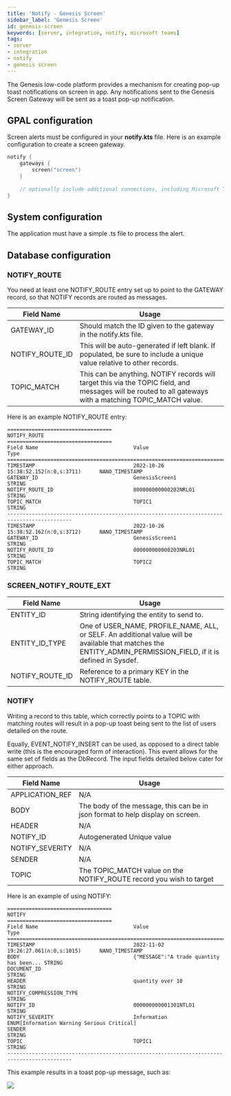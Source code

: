 ```yaml
---
title: 'Notify - Genesis Screen'
sidebar_label: 'Genesis Screen'
id: genesis-screen
keywords: [server, integration, notify, microsoft teams]
tags:
- server
- integration
- notify
- genesis screen
---
```


The Genesis low-code platform provides a mechanism for creating pop-up toast notifications on screen in app. Any notifications sent to the Genesis Screen Gateway will be sent as a toast pop-up notification.

## GPAL configuration
Screen alerts must be configured in your **notify.kts** file. Here is an example configuration to create a screen gateway. 

```kotlin
notify {
    gateways {
        screen("screen")
	}
    
    // optionally include additional connections, including Microsoft Teams connections
}
```

## System configuration

The application must have a simple .ts file to process the alert.

## Database configuration

### NOTIFY_ROUTE

You need at least one NOTIFY_ROUTE entry set up to point to the GATEWAY record, so that NOTIFY records are routed as messages.

| Field Name | Usage |
| --- |--- |
| GATEWAY_ID | Should match the ID given to the gateway in the notify.kts file. |
| NOTIFY_ROUTE_ID | This will be auto-generated if left blank. If populated, be sure to include a unique value relative to other records. |
| TOPIC_MATCH | This can be anything. NOTIFY records will target this via the TOPIC field, and messages will be routed to all gateways with a matching TOPIC_MATCH value. |

Here is an example NOTIFY_ROUTE entry:
```
==================================
NOTIFY_ROUTE
==================================
Field Name                               Value                                    Type
===========================================================================================
TIMESTAMP                                2022-10-26 15:38:52.152(n:0,s:3711)      NANO_TIMESTAMP
GATEWAY_ID                               GenesisScreen1                           STRING
NOTIFY_ROUTE_ID                          000000000000202NRLO1                     STRING
TOPIC_MATCH                              TOPIC1                                   STRING
-------------------------------------------------------------------------------------------
TIMESTAMP                                2022-10-26 15:38:52.162(n:0,s:3712)      NANO_TIMESTAMP
GATEWAY_ID                               GenesisScreen1                           STRING
NOTIFY_ROUTE_ID                          000000000000203NRLO1                     STRING
TOPIC_MATCH                              TOPIC2                                   STRING
```

### SCREEN_NOTIFY_ROUTE_EXT
| Field Name | Usage |
| --- | --- |
| ENTITY_ID | String identifying the entity to send to. |
| ENTITY_ID_TYPE | One of USER_NAME, PROFILE_NAME, ALL, or SELF. An additional value will be available that matches the ENTITY_ADMIN_PERMISSION_FIELD, if it is defined in Sysdef. | 
| NOTIFY_ROUTE_ID | Reference to a primary KEY in the NOTIFY_ROUTE table. |

### NOTIFY

Writing a record to this table, which correctly points to a TOPIC with matching routes will result in a pop-up toast being sent to the list of users detailed on the route.

Equally, EVENT_NOTIFY_INSERT can be used, as opposed to a direct table write (this is the encouraged form of interaction). This event allows for the same set of fields as the DbRecord. The input fields detailed below cater for either approach.

| Field Name | Usage                                                                          |
| --- |--------------------------------------------------------------------------------|
| APPLICATION_REF | N/A                                                                            |
| BODY | The body of the message, this can be in json format to help display on screen. |
| HEADER | N/A                                                                            |
| NOTIFY_ID | Autogenerated Unique value                                                     |
| NOTIFY_SEVERITY | N/A                                                                            |
| SENDER | N/A                                                                            |
| TOPIC | The TOPIC_MATCH value on the NOTIFY_ROUTE record you wish to target            |

Here is an example of using NOTIFY:

```
==================================
NOTIFY
==================================
Field Name                               Value                                    Type
===========================================================================================
TIMESTAMP                                2022-11-02 19:26:27.061(n:0,s:1015)      NANO_TIMESTAMP
BODY                                     {"MESSAGE":"A trade quantity has been... STRING
DOCUMENT_ID                                                                       STRING
HEADER                                   quantity over 10                         STRING
NOTIFY_COMPRESSION_TYPE                                                           STRING
NOTIFY_ID                                000000000001301NTLO1                     STRING
NOTIFY_SEVERITY                          Information                              ENUM[Information Warning Serious Critical]
SENDER                                                                            STRING
TOPIC                                    TOPIC1                                   STRING
-------------------------------------------------------------------------------------------
```

This example results in a toast pop-up message, such as:

![](/img/notify-genesis-screen-example.png)
